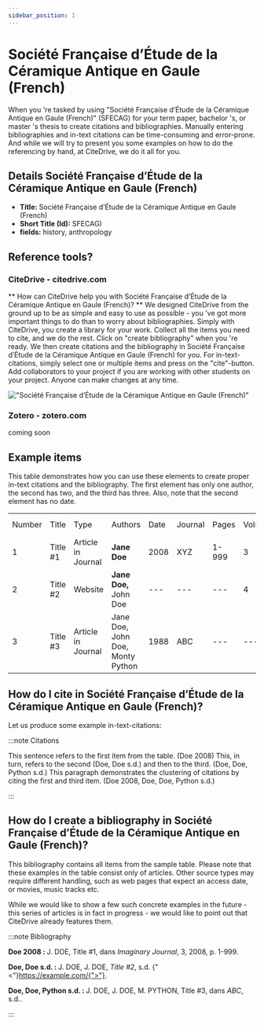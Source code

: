 ```yaml
---
sidebar_position: 1
---
```


# Société Française d’Étude de la Céramique Antique en Gaule (French)

When you 're tasked by using "Société Française d’Étude de la Céramique Antique en Gaule (French)" (SFECAG) for your term paper, bachelor 's, or master 's thesis to create citations and bibliographies.
Manually entering bibliographies and in-text citations can be time-consuming and error-prone. And while we will try to present you some examples on how to do the referencing by hand, at CiteDrive, we do it all for you.

## Details  Société Française d’Étude de la Céramique Antique en Gaule (French)
* **Title:** Société Française d’Étude de la Céramique Antique en Gaule (French)
* **Short Title (Id):** SFECAG)
* **fields:** history, anthropology

## Reference tools?
### CiteDrive - citedrive.com
** How can CiteDrive help you with Société Française d’Étude de la Céramique Antique en Gaule (French)? **
We designed CiteDrive from the ground up to be as simple and easy to use as possible - you 've got more important things to do than to worry about bibliographies. Simply with CiteDrive, you create a library for your work. Collect all the items you need to cite, and we do the rest. Click on "create bibliography" when you 're ready. We then create citations and the bibliography in Société Française d’Étude de la Céramique Antique en Gaule (French) for you. For in-text-citations, simply select one or multiple items and press on the "cite"-button. Add collaborators to your project if you are working with other students on your project. Anyone can make changes at any time.


!["Société Française d’Étude de la Céramique Antique en Gaule (French)"](images/societe-francaise-detude-de-la-ceramique-antique-en-gaule-french.svg "Choose Société Française d’Étude de la Céramique Antique en Gaule (French) in the CiteDrive App")

### Zotero - zotero.com

coming soon

## Example items

This table demonstrates how you can use these elements to create proper in-text citations and the bibliography. The first element has only one author, the second has two, and the third has three. Also, note that the second element has no date.


<table>
  <tr>
   <td>Number
   </td>
   <td>Title
   </td>
   <td>Type
   </td>
   <td>Authors
   </td>
   <td>Date
   </td>
   <td>Journal
   </td>
   <td>Pages
   </td>
   <td>Volume
   </td>
   <td>Issue
   </td>
   <td>Access Date
   </td>
  </tr>
  <tr>
   <td>1
   </td>
   <td>Title #1
   </td>
   <td>Article in Journal
   </td>
   <td><strong>Jane Doe</strong>
   </td>
   <td>2008
   </td>
   <td>XYZ
   </td>
   <td>1-999
   </td>
   <td>3
   </td>
   <td>2
   </td>
   <td>--
   </td>
  </tr>
  <tr>
   <td>
2
   </td>
   <td>Title #2
   </td>
   <td>Website
   </td>
   <td><strong>Jane Doe, </strong>John Doe
   </td>
   <td>---
   </td>
   <td>---
   </td>
   <td>---
   </td>
   <td>4
   </td>
   <td>---
   </td>
   <td>2020-05-01
   </td>
  </tr>
  <tr>
   <td>3
   </td>
   <td>Title #3
   </td>
   <td>Article in Journal
   </td>
   <td>Jane Doe, John Doe, Monty Python
   </td>
   <td>1988
   </td>
   <td>ABC
   </td>
   <td>---
   </td>
   <td>---
   </td>
   <td>16
   </td>
   <td>---
   </td>
  </tr>
</table>



## How do I cite in  Société Française d’Étude de la Céramique Antique en Gaule (French)?

Let us produce some example in-text-citations:

:::note Citations


This sentence refers to the first item from the table. (Doe 2008) This, in turn, refers to the second (Doe, Doe s.d.)
and then to the third.  (Doe, Doe, Python s.d.)
This paragraph demonstrates the clustering of citations by citing the first and third item. (Doe 2008, Doe, Doe, Python s.d.)

:::

## How do I create a bibliography in Société Française d’Étude de la Céramique Antique en Gaule (French)?

This bibliography contains all items from the sample table. Please note that these examples in the table consist only of articles. Other source types may require different handling, such as web pages that expect an access date, or movies, music tracks etc.

While we would like to show a few such concrete examples in the future - this series of articles is in fact in progress - we would like to point out that CiteDrive already features them.

:::note Bibliography

<b>Doe 2008 : </b>J. DOE, Title #1, dans <i>Imaginary Journal</i>, 3, 2008, p. 1-999.

<b>Doe, Doe s.d. : </b>J. DOE, J. DOE, <i>Title #2</i>, s.d.  {"<"}https://example.com/{">"}.

<b>Doe, Doe, Python s.d. : </b>J. DOE, J. DOE, M. PYTHON, Title #3, dans <i>ABC</i>, s.d..



:::


        